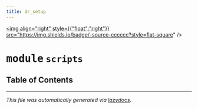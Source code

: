 ```yaml
---
title: dr_setup
---
```


<a href="https://github.com/drothermel/%24%7BREPO%7D/blob/main/src/dr_setup/scripts.py"><img align="right" style={{"float":"right"}} src="https://img.shields.io/badge/-source-cccccc?style=flat-square" /></a>

# <kbd>module</kbd> `scripts`



## Table of Contents







---

_This file was automatically generated via [lazydocs](https://github.com/ml-tooling/lazydocs)._
